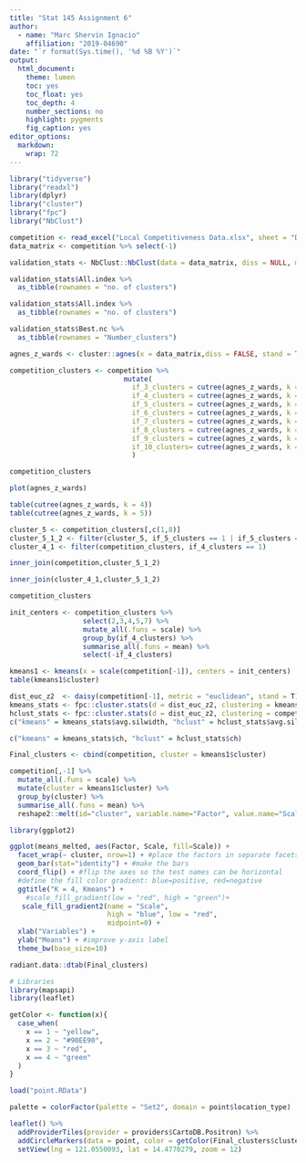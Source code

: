 ```yaml
---
title: "Stat 145 Assignment 6"
author:
  - name: "Marc Shervin Ignacio"
    affiliation: "2019-04690"
date: "`r format(Sys.time(), '%d %B %Y')`"
output:
  html_document:
    theme: lumen
    toc: yes
    toc_float: yes
    toc_depth: 4
    number_sections: no
    highlight: pygments
    fig_caption: yes
editor_options: 
  markdown: 
    wrap: 72
---
```

```r
library("tidyverse")
library("readxl")
library(dplyr)
library("cluster")
library("fpc")
library("NbClust")
```

```r
competition <- read_excel("Local Competitiveness Data.xlsx", sheet = "DATA")
data_matrix <- competition %>% select(-1)
```

```r
validation_stats <- NbClust::NbClust(data = data_matrix, diss = NULL, min.nc = 3, max.nc = 10, method = "ward.D")
```
```r
validation_stats$All.index %>%
  as_tibble(rownames = "no. of clusters")
```

```r
validation_stats$All.index %>%
  as_tibble(rownames = "no. of clusters")
```
```r
validation_stats$Best.nc %>%
  as_tibble(rownames = "Number_clusters")
```

```r
agnes_z_wards <- cluster::agnes(x = data_matrix,diss = FALSE, stand = T, method = "ward")

competition_clusters <- competition %>%
                            mutate(
                              if_3_clusters = cutree(agnes_z_wards, k = 3),
                              if_4_clusters = cutree(agnes_z_wards, k = 4),
                              if_5_clusters = cutree(agnes_z_wards, k = 5),
                              if_6_clusters = cutree(agnes_z_wards, k = 6),
                              if_7_clusters = cutree(agnes_z_wards, k = 7),
                              if_8_clusters = cutree(agnes_z_wards, k = 8),
                              if_9_clusters = cutree(agnes_z_wards, k = 9),
                              if_10_clusters= cutree(agnes_z_wards, k = 10) 
                              )
```

```r
competition_clusters
```

```r
plot(agnes_z_wards)
```

```r
table(cutree(agnes_z_wards, k = 4))
table(cutree(agnes_z_wards, k = 5))
```
```r
cluster_5 <- competition_clusters[,c(1,8)] 
cluster_5_1_2 <- filter(cluster_5, if_5_clusters == 1 | if_5_clusters == 2)
cluster_4_1 <- filter(competition_clusters, if_4_clusters == 1)
```
```r
inner_join(competition,cluster_5_1_2)
```

```r
inner_join(cluster_4_1,cluster_5_1_2)
```


```r
competition_clusters
```

```r
init_centers <- competition_clusters %>%
                  select(2,3,4,5,7) %>%
                  mutate_all(.funs = scale) %>%
                  group_by(if_4_clusters) %>%
                  summarise_all(.funs = mean) %>%
                  select(-if_4_clusters)
```
```r
kmeans1 <- kmeans(x = scale(competition[-1]), centers = init_centers)
table(kmeans1$cluster)
```

```r
dist_euc_z2  <- daisy(competition[-1], metric = "euclidean", stand = T)
kmeans_stats <- fpc::cluster.stats(d = dist_euc_z2, clustering = kmeans1$cluster)
hclust_stats <- fpc::cluster.stats(d = dist_euc_z2, clustering = competition_clusters$if_4_clusters)
c("kmeans" = kmeans_stats$avg.silwidth, "hclust" = hclust_stats$avg.silwidth)
```

```r
c("kmeans" = kmeans_stats$ch, "hclust" = hclust_stats$ch)
```

```r
Final_clusters <- cbind(competition, cluster = kmeans1$cluster)
```


```r
competition[,-1] %>%
  mutate_all(.funs = scale) %>%
  mutate(cluster = kmeans1$cluster) %>%
  group_by(cluster) %>%
  summarise_all(.funs = mean) %>%
  reshape2::melt(id="cluster", variable.name="Factor", value.name="Scale") -> means_melted

```
```r
library(ggplot2)

ggplot(means_melted, aes(Factor, Scale, fill=Scale)) + 
  facet_wrap(~ cluster, nrow=1) + #place the factors in separate facets
  geom_bar(stat="identity") + #make the bars
  coord_flip() + #flip the axes so the test names can be horizontal  
  #define the fill color gradient: blue=positive, red=negative
  ggtitle("K = 4, Kmeans") +
    #scale_fill_gradient(low = "red", high = "green")+
   scale_fill_gradient2(name = "Scale", 
                        high = "blue", low = "red", 
                        midpoint=0) +
  xlab("Variables") +
  ylab("Means") + #improve y-axis label
  theme_bw(base_size=10)
```
```r
radiant.data::dtab(Final_clusters)
```

```r

# Libraries
library(mapsapi)
library(leaflet)

```
```r
getColor <- function(x){
  case_when(
    x == 1 ~ "yellow",
    x == 2 ~ "#90EE90",
    x == 3 ~ "red",
    x == 4 ~ "green"
  )
}

```
```r
load("point.RData")

palette = colorFactor(palette = "Set2", domain = point$location_type)

leaflet() %>% 
  addProviderTiles(provider = providers$CartoDB.Positron) %>%
  addCircleMarkers(data = point, color = getColor(Final_clusters$cluster)) %>%
  setView(lng = 121.0550093, lat = 14.4770279, zoom = 12)
```


